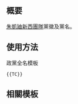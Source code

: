 {{NoteTA/MediaWiki}}{{Documentation subpage}}<!-- 在本行下編輯模板說明 -->

== 概要 ==
[[朱凱廸新西團隊]]黨徽及黨名。

== 使用方法 ==
;政黨全名模板
 <pre>{{TC}}</pre>
<!--
;政黨簡稱模板
 <pre>{{TC/short}}</pre>
-->

== 相關模板 ==
{{香港政黨模板}}